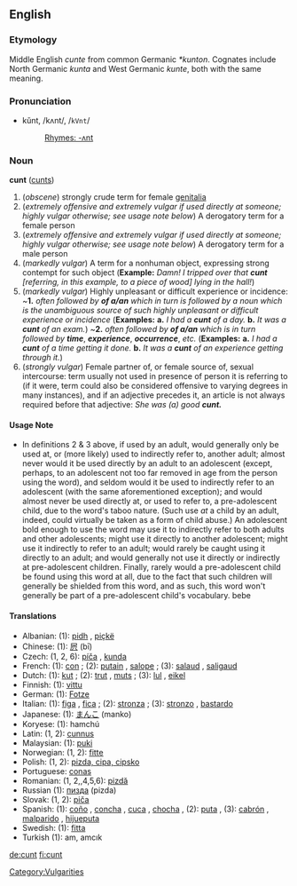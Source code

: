 ==English==




===Etymology===
Middle English ''cunte'' from common Germanic ''*kunton''. Cognates include North Germanic ''kunta'' and West Germanic ''kunte'', both with the same meaning.

===Pronunciation===
*kŭnt, /kʌnt/, /<tt>kVnt</tt>/
*:[[Rhymes:English:-ʌnt|Rhymes: -ʌnt]]

===Noun===
'''cunt''' ([[cunts]])

# (''obscene'')  strongly crude term for female [[genitalia]]
# (''extremely offensive and extremely vulgar if used directly at someone; highly vulgar otherwise; see usage note below'') A derogatory term for a female person
# (''extremely offensive and extremely vulgar if used directly at someone; highly vulgar otherwise; see usage note below'') A derogatory term for a male person
# (''markedly vulgar'') A term for a nonhuman object, expressing strong contempt for such object ('''Example:''' ''Damn!  I tripped over that'' '''''cunt''''' ''[referring, in this example, to a piece of wood] lying in the hall!'')
# (''markedly vulgar'') Highly unpleasant or difficult experience or incidence: ~'''1.''' ''often followed by'' '''''of a/an''''' ''which in turn is followed by a noun which is the unambiguous source of such highly unpleasant or difficult experience or incidence'' ('''Examples:'''  '''a.''' ''I had a'' '''''cunt''''' ''of a day.'' '''b.''' ''It was a'' '''''cunt''''' ''of an exam.'') ~'''2.''' ''often followed by'' '''''of a/an''''' ''which is in turn followed by'' '''''time''''', '''''experience''''', '''''occurrence''''', ''etc.'' ('''Examples:'''  '''a.''' ''I had a'' '''''cunt''''' ''of a time getting it done.'' '''b.''' ''It was a'' '''''cunt''''' ''of an experience getting through it.'')
# (''strongly vulgar'')  Female partner of, or female source of, sexual intercourse: term usually not used in presence of person it is referring to (if it were, term could also be considered offensive to varying degrees in many instances), and if an adjective precedes it, an article is not always required before that adjective:  ''She was (a) good'' '''''cunt.'''''


====Usage Note====
*In definitions 2 & 3 above, if used by an adult, would generally only be used at, or (more likely) used to indirectly refer to, another adult; almost never would it be used directly by an adult to an adolescent (except, perhaps, to an adolescent not too far removed in age from the person using the word), and seldom would it be used to indirectly refer to an adolescent (with the same aforementioned exception); and would almost never be used directly at, or used to refer to, a pre-adolescent child, due to the word's taboo nature.  (Such use ''at'' a child by an adult, indeed, could virtually be taken as a form of child abuse.)  An adolescent bold enough to use the word may use it to indirectly refer to both adults and other adolescents; might use it directly to another adolescent; might use it indirectly to refer to an adult; would rarely be caught using it directly to an adult; and would generally not use it directly or indirectly at pre-adolescent children.  Finally, rarely would a pre-adolescent child be found using this word at all, due to the fact that such children will generally be shielded from this word, and as such, this word won't generally be part of a pre-adolescent child's vocabulary. bebe

====Translations====
*Albanian: (1): [[pidh]] {{m}}, [[piçkë]] {{f}}
*Chinese: (1): [[屄]] (bī)
*Czech: (1, 2, 6): [[píča]] {{f}}, [[kunda]] {{f}}
*French: (1): [[con]] {{m}}; (2): [[putain]] {{f}}, [[salope]] {{f}}; (3): [[salaud]] {{m}}, [[saligaud]] {{m}}
*Dutch: (1): [[kut]] {{f}}; (2): [[trut]] {{f}}, [[muts]] {{f}}; (3): [[lul]] {{m}}, [[eikel]] {{m}}
*Finnish: (1): [[vittu]]
*German: (1): [[Fotze]]
*Italian: (1): [[figa]] {{f}}, [[fica]] {{f}}; (2): [[stronza]] {{f}}; (3): [[stronzo]] {{m}}, [[bastardo]] {{m}}
*Japanese: (1): [[まんこ]] (manko)
*Koryese: (1): hamchú
*Latin: (1, 2): [[cunnus]] {{m}}
*Malaysian: (1): [[puki]]
*Norwegian: (1, 2): [[fitte]]
*Polish: (1, 2): [[pizda, cipa, cipsko]]
*Portuguese: [[conas]]
*Romanian: (1, 2,,4,5,6): [[pizdă]] {{f}}
*Russian (1): [[пизда]] (pizda)
*Slovak: (1, 2): [[piča]] {{f}}
*Spanish: (1): [[coño]] {{m}}, [[concha]] {{f}}, [[cuca]] {{f}}, [[chocha]] {{f}}, (2): [[puta]] {{f}}, (3): [[cabrón]] {{m}}, [[malparido]] {{m}}, [[hijueputa]]
*Swedish: (1): [[fitta]] {{c}}
*Turkish (1): am, amcık

[[Category:Vulgarities]]

[[de:cunt]]
[[fi:cunt]]